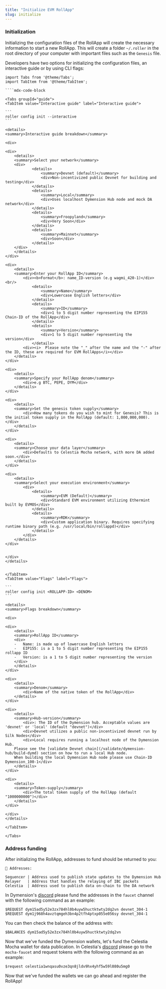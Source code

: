 ```yaml
---
title: "Initialize EVM RollApp"
slug: initialize
---
```


### Initialization

Initializing the configuration files of the RollApp will create the necessary information to start a new RollApp. This will create a folder `~/.roller` in the root directory of your computer with important files such as the `Genesis` file.

Developers have two options for initializing the configuration files, an interactive guide or by using CLI flags:

`````mdx-code-block
import Tabs from '@theme/Tabs';
import TabItem from '@theme/TabItem';

````mdx-code-block

<Tabs groupId="guide">
<TabItem value="Interactive guide" label="Interactive guide">

```
roller config init --interactive
```

<details>
<summary>Interactive guide breakdown</summary>

<div>

<div>
    <details>
    <summary>Select your network</summary>
    <div>
            <details>
                <summary>Devnet (default)</summary>
                <div>Non-incentivized public Devnet for building and testing</div>
            </details>
            <details>
                <summary>Local</summary>
                <div>Uses localhost Dymension Hub node and mock DA network</div>
            </details>
            <details>
                <summary>Froopyland</summary>
                <div>Very Soon</div>
            </details>
            <details>
                <summary>Mainnet</summary>
                <div>Soon</div>
            </details>
    </div>
    </details>
</div>

<div>
    <details>
    <summary>Enter your RollApp ID</summary>
        <div><b>Format</b>: name_ID-version (e.g wagmi_420-1)</div><br/>
            <details>
                <summary>Name</summary>
                <div>Lowercase English letters</div>
            </details>
            <details>
                <summary>ID</summary>
                <div>1 to 5 digit number representing the EIP155 Chain-ID of the RollApp</div>
            </details>
            <details>
                <summary>Version</summary>
                <div>1 to 5 digit number representing the version</div>
            </details>
        <div><i>  Please note the "_" after the name and the "-" after the ID, these are required for EVM RollApps</i></div>
    </details>
</div>

<div>
    <details>
    <summary>Specify your RollApp denom</summary>
        <div>e.g BTC, PEPE, DYM</div>
    </details>
</div>

<div>
    <details>
    <summary>Set the genesis token supply</summary>
        <div>How many tokens do you wish to mint for Genesis? This is the initial token supply in the RollApp (default: 1,000,000,000). </div>
    </details>
</div>

<div>
    <details>
    <summary>Choose your data layer</summary>
        <div>Defaults to Celestia Mocha network, with more DA added soon.</div>
    </details>
</div>

<div>
    <details>
    <summary>Select your execution environment</summary>
        <div>
            <details>
                <summary>EVM (Default)</summary>
                <div>Standard EVM environment utilizing Ethermint built by EVMOS</div>
            </details>
            <details>
                <summary>RDK</summary>
                <div>Custom application binary. Requires specifying runtime binary path (e.g. /usr/local/bin/rollappd)</div>
            </details>
        </div>
    </details>
</div>


</div>
</details>


</TabItem>
<TabItem value="Flags" label="Flags">

```
roller config init <ROLLAPP-ID> <DENOM>
```

<details>
<summary>Flags breakdown</summary>

<div>

<div>
    <details>
    <summary>RollApp ID</summary>
    <div>
    -   Name: is made up of lowercase English letters
    -   EIP155: is a 1 to 5 digit number representing the EIP155 rollapp ID
    -   Version: is a 1 to 5 digit number representing the version
    </div>
    </details>
</div>

<div>
    <details>
    <summary>Denom</summary>
        <div>Name of the native token of the RollApp</div>
    </details>
</div>

<div>
    <details>
    <summary>Hub-version</summary>
        <div>: The ID of the Dymension hub. Acceptable values are 'devnet' or 'local' (default "devnet")</div>
        <div>Devnet utilizes a public non-incentivized devnet run by Silk Nodes</div>
        <div>Local requires running a localhost node of the Dymension Hub.
    Please see the [validate Devnet chain](/validate/dymension-hub/build-dymd) section on how to run a local Hub node.
    When building the local Dymension Hub node please use Chain-ID Dymension_100-1</div>
    </details>
</div>

<div>
    <details>
    <summary>Token-supply</summary>
        <div>The total token supply of the RollApp (default "1000000000")</div>
    </details>
</div>

</div>
</details>

</TabItem>

</Tabs>
`````

### Address funding

After initializing the RollApp, addresses to fund should be returned to you:

```
🔑 Addresses:

Sequencer | Address used to publish state updates to the Dymension Hub
Relayer   | Address that handles the relaying of IBC packets
Celestia  | Address used to publish data on-chain to the DA network
```

In Dymension's [discord](https://discord.gg/dymension) please fund the addresses in the `faucet` channel with the following command as an example:

```
$REQUEST dym15ad5y52e3zx784hl0b4uyw5huctktwty2dq2vn devnet_304-1
$REQUEST dym1j968h4avztqmgeh3bn4p2tfh4ptxp055e056sy devnet_304-1
```

You can then check the balance of the address with:

```
$BALANCES dym15ad5y52e3zx784hl0b4uyw5huctktwty2dq2vn
```

Now that we've funded the Dymension wallets, let's fund the Celestia Mocha wallet for data publication. In Celestia's [discord](https://discord.com/invite/YsnTPcSfWQ)
please go to the `mocha-faucet` and request tokens with the following command as an example:

```
$request celestia1wnqasu0vze3qn8jldv9hx4yhf5w59l080u5mg0
```

Now that we've funded the wallets we can go ahead and register the RollApp!
